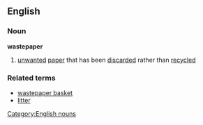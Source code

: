 ==English==
===Noun===
'''wastepaper'''
#[[unwanted]] [[paper]] that has been [[discarded]] rather than [[recycled]]
===Related terms===
*[[wastepaper basket]]
*[[litter]]
[[Category:English nouns]]